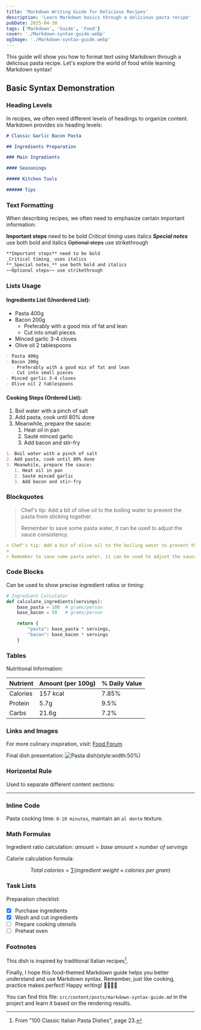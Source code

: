 ```yaml
---
title: 'Markdown Writing Guide for Delicious Recipes'
description: 'Learn Markdown basics through a delicious pasta recipe'
pubDate: 2025-04-30
tags: ['Markdown', 'Guide', 'Food']
cover: './Markdown-syntax-guide.webp'
ogImage: './Markdown-syntax-guide.webp'
---
```


This guide will show you how to format text using Markdown through a delicious pasta recipe. Let's explore the world of food while learning Markdown syntax!

## Basic Syntax Demonstration

### Heading Levels

In recipes, we often need different levels of headings to organize content. Markdown provides six heading levels:

```markdown
# Classic Garlic Bacon Pasta

## Ingredients Preparation

### Main Ingredients

#### Seasonings

##### Kitchen Tools

###### Tips
```

### Text Formatting

When describing recipes, we often need to emphasize certain important information:

**Important steps** need to be bold
_Critical timing_ uses italics
**_Special notes_** use both bold and italics
~~Optional steps~~ use strikethrough

```markdown
**Important steps** need to be bold
_Critical timing_ uses italics
**_Special notes_** use both bold and italics
~~Optional steps~~ use strikethrough
```

### Lists Usage

#### Ingredients List (Unordered List):

- Pasta 400g
- Bacon 200g
  - Preferably with a good mix of fat and lean
  - Cut into small pieces
- Minced garlic 3-4 cloves
- Olive oil 2 tablespoons

```markdown
- Pasta 400g
- Bacon 200g
  - Preferably with a good mix of fat and lean
  - Cut into small pieces
- Minced garlic 3-4 cloves
- Olive oil 2 tablespoons
```

#### Cooking Steps (Ordered List):

1. Boil water with a pinch of salt
2. Add pasta, cook until 80% done
3. Meanwhile, prepare the sauce:
   1. Heat oil in pan
   2. Sauté minced garlic
   3. Add bacon and stir-fry

```markdown
1. Boil water with a pinch of salt
2. Add pasta, cook until 80% done
3. Meanwhile, prepare the sauce:
   1. Heat oil in pan
   2. Sauté minced garlic
   3. Add bacon and stir-fry
```

### Blockquotes

> Chef's tip: Add a bit of olive oil to the boiling water to prevent the pasta from sticking together.
>
> Remember to save some pasta water, it can be used to adjust the sauce consistency.

```markdown
> Chef's tip: Add a bit of olive oil to the boiling water to prevent the pasta from sticking together.
>
> Remember to save some pasta water, it can be used to adjust the sauce consistency.
```

### Code Blocks

Can be used to show precise ingredient ratios or timing:

```python
# Ingredient Calculator
def calculate_ingredients(servings):
    base_pasta = 100  # grams/person
    base_bacon = 50   # grams/person

    return {
        "pasta": base_pasta * servings,
        "bacon": base_bacon * servings
    }
```

### Tables

Nutritional Information:

| Nutrient | Amount (per 100g) | % Daily Value |
| -------- | ----------------- | ------------- |
| Calories | 157 kcal          | 7.85%         |
| Protein  | 5.7g              | 9.5%          |
| Carbs    | 21.6g             | 7.2%          |

### Links and Images

For more culinary inspiration, visit: [Food Forum](https://example.com/cooking 'Food Forum')

Final dish presentation:
![Pasta dish](~/assets/images/md-configuration/food.webp)(style:width:50%)

### Horizontal Rule

Used to separate different content sections:

---

### Inline Code

Pasta cooking time: `8-10 minutes`, maintain an `al dente` texture.

### Math Formulas

Ingredient ratio calculation: $amount = base \ amount \times number \ of \ servings$

Calorie calculation formula:

$$
Total\ calories = \sum(ingredient\ weight \times calories\ per\ gram)
$$

### Task Lists

Preparation checklist:

- [x] Purchase ingredients
- [x] Wash and cut ingredients
- [ ] Prepare cooking utensils
- [ ] Preheat oven

### Footnotes

This dish is inspired by traditional Italian recipes[^1].

[^1]: From "100 Classic Italian Pasta Dishes", page 23.

Finally, I hope this food-themed Markdown guide helps you better understand and use Markdown syntax. Remember, just like cooking, practice makes perfect! Happy writing! 👨‍🍳👩‍🍳

You can find this file: `src/content/posts/markdown-syntax-guide.md` in the project and learn it based on the rendering results.
